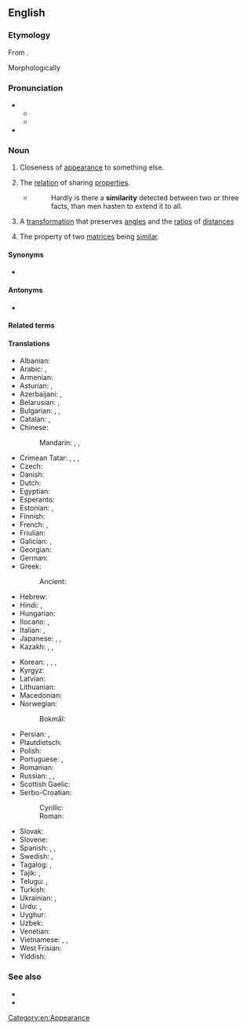 ==English==
{{wikipedia}}

===Etymology===
{{root|en|ine-pro|*sem-}}
From {{etyl|fr|en}} {{m|fr|similarité}}.

Morphologically {{suffix|en|similar|ity|nocat=1}}

===Pronunciation===
* {{IPA|en|/sɪmɪˈlæɹɪti/}}
** {{audio|en|LL-Q1860 (eng)-Arlo Barnes-similarity.wav|Audio (US):}}
** {{audio|en|LL-Q1860 (eng)-Vealhurl-similarity.wav|Audio (Southern England)}}
* {{rhymes|en|æɹɪti|s=5}}

===Noun===
{{en-noun|~}}

# Closeness of [[appearance]] to something else.
# {{lb|en|philosophy}} The [[relation]] of sharing [[properties]].
#* {{RQ:Hamilton Metaphysics and Logic}}
#*: Hardly is there a '''similarity''' detected between two or three facts, than men hasten to extend it to all.
# {{lb|en|maths}} A [[transformation]] that preserves [[angle]]s and the [[ratio]]s of [[distance]]s
# {{lb|en|mathematics|linear algebra}} The property of two [[matrices]] being [[similar]].

====Synonyms====
* {{l|en|resemblance}}

====Antonyms====
* {{l|en|difference}}

====Related terms====
{{rootsee|en|sem}}

====Translations====
{{trans-top|closeness of appearance}}
* Albanian: {{t+|sq|ngjashmëri|f}}
* Arabic: {{t|ar|تَشَابُه|m}}, {{t+|ar|شَبَه|m}}
* Armenian: {{t+|hy|նմանություն}}
* Asturian: {{t|ast|asemeyanza|f}}, {{t|ast|semeyanza|f}}
* Azerbaijani: {{t|az|bənzərlik}}, {{t|az|oxşarlıq}}
* Belarusian: {{t|be|падабе́нства|n}}, {{t|be|падо́бнасць|f}}
* Bulgarian: {{t+|bg|схо́дство|n}}, {{t+|bg|подо́бие|n}}, {{t+|bg|при́лика|f}}
* Catalan: {{t|ca|semblança|f}}, {{t|ca|similitud|f}}
* Chinese:
*: Mandarin: {{t+|cmn|相似|tr=xiāngsì|sc=Hani}}, {{t+|cmn|類似}}, {{t+|cmn|类似|tr=lèisì}}
* Crimean Tatar: {{t|crh|oşama}}, {{t|crh|oşav}}, {{t|crh|beñzme}}, {{t|crh|beñzev}}
* Czech: {{t+|cs|podobnost|f}}
* Danish: {{t+|da|lighed|c}}
* Dutch: {{t+|nl|gelijkenis|f}}
* Egyptian: {{t-egy|mjt|h=mi-t}}
* Esperanto: {{t|eo|simileco}}
* Estonian: {{t|et|sarnasus}}, {{t|et|samalaadsus}}
* Finnish: {{t+|fi|samankaltaisuus}}
* French: {{t+|fr|similarité|f}}, {{t+|fr|similitude|f}}
* Friulian: {{t|fur|someance|f}}
* Galician: {{t+|gl|semellanza|f}}, {{t+|gl|similitude|f}}
* Georgian: {{t|ka|მსგავსება}}
* German: {{t+|de|Ähnlichkeit|f}}
* Greek: {{t+|el|ομοιότητα|f}}
*: Ancient: {{t|grc|ὁμοιότης|f}}
* Hebrew: {{t+|he|דִּמְיוֹן|m|tr=dimyón}}
* Hindi: {{t+|hi|समानता|f}}, {{t|hi|समरूपता|f}}
* Hungarian: {{t+|hu|hasonlóság}}
* Ilocano: {{t|ilo|apiring}}, {{t|ilo|ariring}}
* Italian: {{t|it|similarità}}, {{t+|it|somiglianza|f}}
* Japanese: {{t+|ja|類似|tr=るいじ, ruiji|sc=Jpan}}, {{t|ja|類似性|tr=るいじせい, ruijisei}}, {{t+|ja|相似|tr=そうじ, sōji}}
* Kazakh: {{t|kk|ұқсастық}}, {{t|kk|ұқсастылық}}, {{t|kk|жанасым}}
{{trans-mid}}
* Korean: {{t+|ko|유사}}, {{t+|ko|유사성}}, {{t+|ko|닮음}}, {{t|ko|상사}}
* Kyrgyz: {{t+|ky|окшоштук}}
* Latvian: {{t+|lv|līdzība|f}}
* Lithuanian: {{t|lt|panašumas|m}}
* Macedonian: {{t|mk|сличност|f}}
* Norwegian:
*: Bokmål: {{t+|no|likhet|m|f}}
* Persian: {{t+|fa|تشابه|tr=tašâboh}}, {{t+|fa|شباهت|tr=šabâhat}}
* Plautdietsch: {{t|pdt|Änlichkjeit|f}}
* Polish: {{t+|pl|podobieństwo|n}}
* Portuguese: {{t+|pt|semelhança|f}}, {{t|pt|similaridade|f}}
* Romanian: {{t+|ro|similaritate}}
* Russian: {{t+|ru|схо́дство|n}}, {{t+|ru|подо́бие|n}}, {{t+|ru|схо́жесть|f}}
* Scottish Gaelic: {{t|gd|coltas|m}}
* Serbo-Croatian:
*: Cyrillic: {{t|sh|сли̏чно̄ст|f}}
*: Roman: {{t+|sh|slȉčnōst|f}}
* Slovak: {{t|sk|podobnosť|f}}
* Slovene: {{t|sl|podobnost|f}}
* Spanish: {{t+|es|semejanza|f}}, {{t+|es|similitud|f}}, {{qualifier|barbarism}} {{t|es|similaridad|f}}
* Swedish: {{t+|sv|likhet|c}}, {{t|sv|similaritet|c}}
* Tagalog: {{t|tl|pagkakahawig}}, {{t|tl|wangis}}
* Tajik: {{t+|tg|шабоҳат}}, {{t|tg|монандӣ}}
* Telugu: {{t+|te|సారూప్యత}}, {{t|te|ఒకే పోలిక}}
* Turkish: {{t+|tr|benzerlik}}
* Ukrainian: {{t|uk|схо́жість|f}}, {{t|uk|поді́бність|f}}
* Urdu: {{t|ur|شباﮩت|f|tr=śabāhat}}, {{t|ur|مشابہت|f|tr=muśābahat}}
* Uyghur: {{t|ug|ئوخشاشلىق}}
* Uzbek: {{t+|uz|oʻxshashlik}}
* Venetian: {{t|vec|somejansa|f}}
* Vietnamese: {{t+|vi|giống nhau|alt=sự giống nhau}}, {{t+|vi|tương tự|alt=sự tương tự}}, {{t+|vi|đồng dạng|alt=sự đồng dạng}}
* West Frisian: {{t|fy|likenis}}
* Yiddish: {{t|yi|ענלעכקייט|f}}
{{trans-bottom}}

===See also===
* {{l|en|likeness}}
* {{l|en|alikeness}}

[[Category:en:Appearance]]
